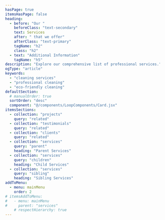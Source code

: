 ```yaml
---
hasPage: true
itemsHasPage: false
heading:
  - before: "Our "
    beforeClass: "text-secondary"
    text: Services
    after: " that we offer"
    afterClass: "text-primary"
    tagName: "h2"
    class: "h2"
  - text: "Additional Information"
    tagName: "h5"
description: "Explore our comprehensive list of professional services."
ogType: "article"
keywords:
  - "cleaning services"
  - "professional cleaning"
  - "eco-friendly cleaning"
defaultSection:
  # manualOrder: true
  sortOrder: "desc"
  component: "@/components/LoopComponents/Card.jsx"
itemsSections:
  - collection: "projects"
    query: "related"
  - collection: "testimonials"
    query: "related"
  - collection: "clients"
    query: "related"
  - collection: "services"
    query: "parent"
    heading: "Parent Services"
  - collection: "services"
    query: "children"
    heading: "Child Services"
  - collection: "services"
    query: "sibling"
    heading: "Sibling Services"
addToMenu:
  - menu: mainMenu
    order: 2
# itemsAddToMenu:
#   - menu: mainMenu
#     parent: "services"
    # respectHierarchy: true
---
```


<Section collection="services" query="getAll" />

<Section
  collection="projects"
  query="related"
  heading="Related Projects"
/>

<Section
  collection="testimonials"
  query="related"
  heading="Client Testimonials"
/>

<Section
  collection="clients"
  query="related"
/>